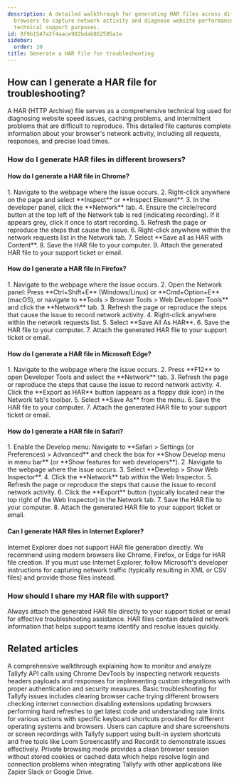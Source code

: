 ```yaml
---
description: A detailed walkthrough for generating HAR files across different web
  browsers to capture network activity and diagnose website performance issues for
  technical support purposes.
id: 8f9b1547a2f4aace982bdab862585a1e
sidebar:
  order: 10
title: Generate a HAR file for troubleshooting
---
```



## How can I generate a HAR file for troubleshooting?

A HAR (HTTP Archive) file serves as a comprehensive technical log used for diagnosing website speed issues, caching problems, and intermittent problems that are difficult to reproduce. This detailed file captures complete information about your browser's network activity, including all requests, responses, and precise load times.

### How do I generate HAR files in different browsers?

#### How do I generate a HAR file in Chrome?

<Steps>
1. Navigate to the webpage where the issue occurs.
2. Right-click anywhere on the page and select **Inspect** or **Inspect Element**.
3. In the developer panel, click the **Network** tab.
4. Ensure the circle/record button at the top left of the Network tab is red (indicating recording). If it appears grey, click it once to start recording.
5. Refresh the page or reproduce the steps that cause the issue.
6. Right-click anywhere within the network requests list in the Network tab.
7. Select **Save all as HAR with Content**.
8. Save the HAR file to your computer.
9. Attach the generated HAR file to your support ticket or email.
</Steps>

#### How do I generate a HAR file in Firefox?

<Steps>
1. Navigate to the webpage where the issue occurs.
2. Open the Network panel: Press **Ctrl+Shift+E** (Windows/Linux) or **Cmd+Option+E** (macOS), or navigate to **Tools > Browser Tools > Web Developer Tools** and click the **Network** tab.
3. Refresh the page or reproduce the steps that cause the issue to record network activity.
4. Right-click anywhere within the network requests list.
5. Select **Save All As HAR**.
6. Save the HAR file to your computer.
7. Attach the generated HAR file to your support ticket or email.
</Steps>

#### How do I generate a HAR file in Microsoft Edge?

<Steps>
1. Navigate to the webpage where the issue occurs.
2. Press **F12** to open Developer Tools and select the **Network** tab.
3. Refresh the page or reproduce the steps that cause the issue to record network activity.
4. Click the **Export as HAR** button (appears as a floppy disk icon) in the Network tab's toolbar.
5. Select **Save As** from the menu.
6. Save the HAR file to your computer.
7. Attach the generated HAR file to your support ticket or email.
</Steps>

#### How do I generate a HAR file in Safari?

<Steps>
1. Enable the Develop menu: Navigate to **Safari > Settings (or Preferences) > Advanced** and check the box for **Show Develop menu in menu bar** (or **Show features for web developers**).
2. Navigate to the webpage where the issue occurs.
3. Select **Develop > Show Web Inspector**.
4. Click the **Network** tab within the Web Inspector.
5. Refresh the page or reproduce the steps that cause the issue to record network activity.
6. Click the **Export** button (typically located near the top right of the Web Inspector) in the Network tab.
7. Save the HAR file to your computer.
8. Attach the generated HAR file to your support ticket or email.
</Steps>

#### Can I generate HAR files in Internet Explorer?

Internet Explorer does not support HAR file generation directly. We recommend using modern browsers like Chrome, Firefox, or Edge for HAR file creation. If you must use Internet Explorer, follow Microsoft's developer instructions for capturing network traffic (typically resulting in XML or CSV files) and provide those files instead.

### How should I share my HAR file with support?

Always attach the generated HAR file directly to your support ticket or email for effective troubleshooting assistance. HAR files contain detailed network information that helps support teams identify and resolve issues quickly.


## Related articles
<CardGrid>
<LinkTitleCard header="<b>Open Api > Sniff API calls using Chrome</b>" href="/products/pro/integrations/open-api/how-to-sniff-api-calls-using-chrome/" > A comprehensive walkthrough explaining how to monitor and analyze Tallyfy API calls using Chrome DevTools by inspecting network requests headers payloads and responses for implementing custom integrations with proper authentication and security measures. </LinkTitleCard>
<LinkTitleCard header="<b>Miscellaneous > Troubleshooting</b>" href="/products/pro/miscellaneous/troubleshooting/" > Basic troubleshooting for Tallyfy issues includes clearing browser cache trying different browsers checking internet connection disabling extensions updating browsers performing hard refreshes to get latest code and understanding rate limits for various actions with specific keyboard shortcuts provided for different operating systems and browsers. </LinkTitleCard>
<LinkTitleCard header="<b>Support > Share screenshots and screencasts with Tallyfy support</b>" href="/products/pro/miscellaneous/support/how-to-share-screenshots-and-screencasts-with-tallyfy-support/" > Users can capture and share screenshots or screen recordings with Tallyfy support using built-in system shortcuts and free tools like Loom Screencastify and Recordit to demonstrate issues effectively. </LinkTitleCard>
<LinkTitleCard header="<b>Miscellaneous > Connect Tallyfy to other apps using private browsing</b>" href="/products/pro/miscellaneous/how-to-connect-tallyfy-to-other-apps-using-private-browsing/" > Private browsing mode provides a clean browser session without stored cookies or cached data which helps resolve login and connection problems when integrating Tallyfy with other applications like Zapier Slack or Google Drive. </LinkTitleCard>
</CardGrid>